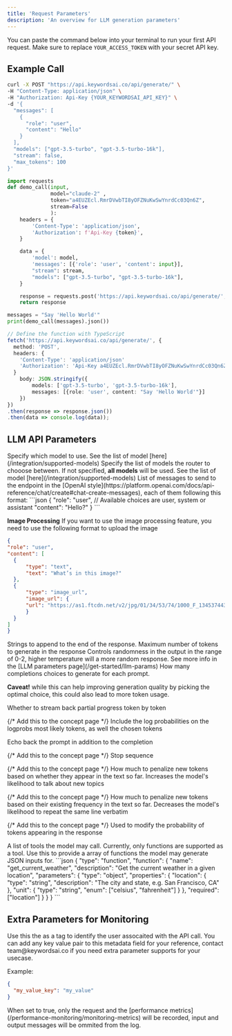 ```yaml
---
title: 'Request Parameters'
description: 'An overview for LLM generation parameters'
---
```


You can paste the command below into your terminal to run your first API request. Make sure to replace `YOUR_ACCESS_TOKEN` with your secret API key.

## Example Call
<CodeGroup>

```bash cURL
curl -X POST "https://api.keywordsai.co/api/generate/" \
-H "Content-Type: application/json" \
-H "Authorization: Api-Key {YOUR_KEYWORDSAI_API_KEY}" \
-d '{
  "messages": [
    {
      "role": "user",
      "content": "Hello"
    }
  ],
  "models": ["gpt-3.5-turbo", "gpt-3.5-turbo-16k"],
  "stream": false,
  "max_tokens": 100
}'
```

```python Python
import requests
def demo_call(input, 
              model="claude-2" ,
              token="a4EUZEcl.RmrDVwbTI8yOFZNuKwSwYnrdCc03Qn6Z", 
              stream=False
              ):
    headers = {
        'Content-Type': 'application/json',
        'Authorization': f'Api-Key {token}',
    }

    data = {
        'model': model,
        'messages': [{'role': 'user', 'content': input}],
        "stream": stream,
        "models": ["gpt-3.5-turbo", "gpt-3.5-turbo-16k"],
    }

    response = requests.post('https://api.keywordsai.co/api/generate/', headers=headers, json=data, stream=stream)
    return response

messages = "Say 'Hello World'"
print(demo_call(messages).json())
```
```TypeScript TypeScript
// Define the function with TypeScript
fetch('https://api.keywordsai.co/api/generate/', {
  method: 'POST',
  headers: {
    'Content-Type': 'application/json'
    'Authorization': 'Api-Key a4EUZEcl.RmrDVwbTI8yOFZNuKwSwYnrdCc03Qn6Z'
  }
    body: JSON.stringify({
        models: ['gpt-3.5-turbo', 'gpt-3.5-turbo-16k'],
        messages: [{role: 'user', content: "Say 'Hello World'"}]
    })
})
.then(response => response.json())
.then(data => console.log(data));
```

</CodeGroup>

## LLM API Parameters

<ParamField path="model" type="string">
  Specify which model to use. See the list of model [here](/integration/supported-models)
</ParamField>

<ParamField path="models" type="array[string]">
Specify the list of models the router to chooose between. If not specified, <strong>all models</strong> will be used. See the list of model [here](/integration/supported-models)
</ParamField>
<ParamField path="messages" type="array[dict]">
  List of messages to send to the endpoint in the [OpenAI style](https://platform.openai.com/docs/api-reference/chat/create#chat-create-messages), each of them following this format:
  ```json
  {
    "role": "user", // Available choices are user, system or assistant
    "content": "Hello?"
  }
  ```

  <strong>Image Processing</strong> If you want to use the image processing feature, you need to use the following format to upload the image
  ```json
{
  "role": "user",
  "content": [
    {
        "type": "text",
        "text": "What’s in this image?"
    },
    {
        "type": "image_url",
        "image_url": {
        "url": "https://as1.ftcdn.net/v2/jpg/01/34/53/74/1000_F_134537443_VendrqyXIWyHrZgxdIsfyKUost734JDP.jpg"
        }
    }
  ]
}
  ```
</ParamField>

<ParamField path="suffix" type="string">
  Strings to append to the end of the response.
</ParamField>

<ParamField path="max_tokens" type="integer">
  Maximum number of tokens to generate in the response
</ParamField>

<ParamField path="temperature" type="float" default={1} >
  Controls randomness in the output in the range of 0-2, higher temperature will a more random response. See more info in the [LLM parameters page](/get-started/llm-params)
</ParamField>

<ParamField path="n" type="integer" default={1}>
  How many completions choices to generate for each prompt.  

  <strong>Caveat!</strong> while this can help improving generation quality by picking the optimal choice, this could also lead to more token usage.
</ParamField>

<ParamField path="stream" type="boolean" default={false}>
  Whether to stream back partial progress token by token
</ParamField>

{/* Add this to the concept page */}
<ParamField path="logprobs" type="boolean" default={false}>
  Include the log probabilities on the logprobs most likely tokens, as well the chosen tokens
</ParamField>

<ParamField path="echo" type="boolean">
  Echo back the prompt in addition to the completion
</ParamField>

{/* Add this to the concept page */}
<ParamField path="stop" type="array[string]"> 
  Stop sequence
</ParamField>

{/* Add this to the concept page */}
<ParamField path="presence_penalty" type="number">
  How much to penalize new tokens based on whether they appear in the text so far. Increases the model's likelihood to talk about new topics
</ParamField>

{/* Add this to the concept page */}
<ParamField path="frequency_penalty" type="number">
  How much to penalize new tokens based on their existing frequency in the text so far. Decreases the model's likelihood to repeat the same line verbatim
</ParamField>

{/* Add this to the concept page */}
<ParamField path="logit_bias" type="dict">
  Used to modify the probability of tokens appearing in the response
</ParamField>

<ParamField path="tools" type="array[dict]">
  A list of tools the model may call. Currently, only functions are supported as a tool. Use this to provide a array of functions the model may generate JSON inputs for.
  ```json
  {
      "type": "function",
      "function": {
        "name": "get_current_weather",
        "description": "Get the current weather in a given location",
        "parameters": {
          "type": "object",
          "properties": {
            "location": {
              "type": "string",
              "description": "The city and state, e.g. San Francisco, CA"
            },
            "unit": {
              "type": "string",
              "enum": ["celsius", "fahrenheit"]
            }
          },
          "required": ["location"]
        }
      }
    }
  ```
</ParamField>

## Extra Parameters for Monitoring

<ParamField path="customer_identifier" type="string">
Use this the as a tag to identify the user assocaited with the API call.
</ParamField>

<ParamField path="metadata" type="dict">
You can add any key value pair to this metadata field for your reference, contact team@keywordsai.co if you need extra parameter supports for your usecase.

Example:
```json
{
  "my_value_key": "my_value"
}
```
</ParamField>

<ParamField path="disable_log" type="boolean" deafault={false}>
When set to true, only the request and the [performance metrics](/performance-monitoring/monitoring-metrics) will be recorded, input and output messages will be ommited from the log.
</ParamField>